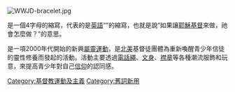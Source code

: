 {{expand|time=2017-10-08T04:22:18+00:00}}
[[Image:WWJD-bracelet.jpg|right]]{{Unreferenced |time=2009-03-20T09:45:47+00:00 }}

'''{{lang|en|WWJD}}'''是一個4字母的縮寫，代表的是[[英語|英語]]“{{lang|en|'''W'''hat '''W'''ould '''J'''esus '''D'''o}}”的縮寫，也就是說“如果讓[[耶穌基督|耶穌基督]]來做，祂會怎麼做？”的意思。

'''{{lang|en|WWJD}}'''是一項2000年代開始的新興[[屬靈運動|屬靈運動]]，是[[北美洲|北美]]基督徒團體為重新喚醒青少年信徒的靈性修養而發起的活動。活動主要透過[[電話繩|電話繩]]、[[文身|文身]]、[[襟章|襟章]]等各種潮流服飾和玩意，來提高青少年對自己[[信仰|信仰]]的認同感。

{{Christianity-stub}}

[[Category:基督教運動及主義|Category:基督教運動及主義]]
[[Category:舊詞新用|Category:舊詞新用]]